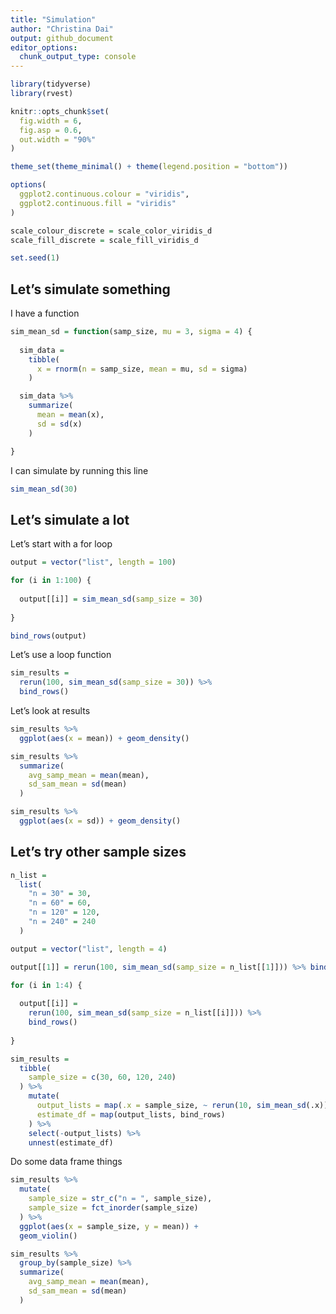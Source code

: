 ```yaml
---
title: "Simulation"
author: "Christina Dai"
output: github_document
editor_options: 
  chunk_output_type: console
---
```


```r
library(tidyverse)
library(rvest)

knitr::opts_chunk$set(
  fig.width = 6,
  fig.asp = 0.6,
  out.width = "90%"
)

theme_set(theme_minimal() + theme(legend.position = "bottom"))

options(
  ggplot2.continuous.colour = "viridis",
  ggplot2.continuous.fill = "viridis"
)

scale_colour_discrete = scale_color_viridis_d
scale_fill_discrete = scale_fill_viridis_d

set.seed(1)
```


## Let's simulate something

I have a function

```r
sim_mean_sd = function(samp_size, mu = 3, sigma = 4) {
  
  sim_data = 
    tibble(
      x = rnorm(n = samp_size, mean = mu, sd = sigma)
    )

  sim_data %>% 
    summarize(
      mean = mean(x),
      sd = sd(x)
    )

}
```


I can simulate by running this line

```r
sim_mean_sd(30)
```


## Let's simulate a lot

Let's start with a for loop

```r
output = vector("list", length = 100)

for (i in 1:100) {
  
  output[[i]] = sim_mean_sd(samp_size = 30)
  
}

bind_rows(output)
```

Let's use a loop function

```r
sim_results = 
  rerun(100, sim_mean_sd(samp_size = 30)) %>% 
  bind_rows()
```

Let's look at results

```r
sim_results %>% 
  ggplot(aes(x = mean)) + geom_density()

sim_results %>% 
  summarize(
    avg_samp_mean = mean(mean),
    sd_sam_mean = sd(mean)
  )

sim_results %>% 
  ggplot(aes(x = sd)) + geom_density()
```

## Let's try other sample sizes


```r
n_list = 
  list(
    "n = 30" = 30,
    "n = 60" = 60,
    "n = 120" = 120,
    "n = 240" = 240
  )

output = vector("list", length = 4)

output[[1]] = rerun(100, sim_mean_sd(samp_size = n_list[[1]])) %>% bind_rows()

for (i in 1:4) {
  
  output[[i]] = 
    rerun(100, sim_mean_sd(samp_size = n_list[[i]])) %>% 
    bind_rows()
  
}
```


```r
sim_results = 
  tibble(
    sample_size = c(30, 60, 120, 240)
  ) %>% 
    mutate(
      output_lists = map(.x = sample_size, ~ rerun(10, sim_mean_sd(.x))),
      estimate_df = map(output_lists, bind_rows)
    ) %>% 
    select(-output_lists) %>% 
    unnest(estimate_df)
```

Do some data frame things

```r
sim_results %>% 
  mutate(
    sample_size = str_c("n = ", sample_size),
    sample_size = fct_inorder(sample_size)
  ) %>% 
  ggplot(aes(x = sample_size, y = mean)) + 
  geom_violin()
```

```r
sim_results %>% 
  group_by(sample_size) %>% 
  summarize(
    avg_samp_mean = mean(mean),
    sd_sam_mean = sd(mean)
  )
```







